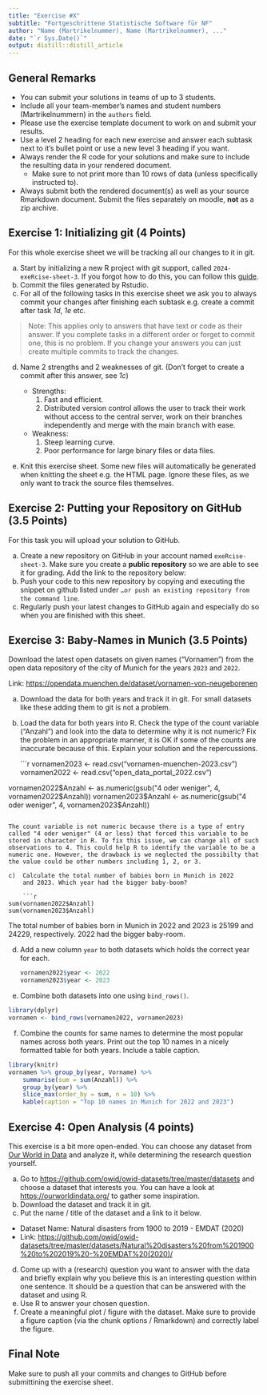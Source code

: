 ```yaml
---
title: "Exercise #X"
subtitle: "Fortgeschrittene Statistische Software für NF"
author: "Name (Martrikelnummer), Name (Martrikelnummer), ..."
date: "`r Sys.Date()`"
output: distill::distill_article
---
```


## General Remarks

-   You can submit your solutions in teams of up to 3 students.
-   Include all your team-member's names and student numbers
    (Martrikelnummern) in the `authors` field.
-   Please use the exercise template document to work on and submit your
    results.
-   Use a level 2 heading for each new exercise and answer each subtask
    next to it's bullet point or use a new level 3 heading if you want.
-   Always render the R code for your solutions and make sure to include
    the resulting data in your rendered document.
    -   Make sure to not print more than 10 rows of data (unless
        specifically instructed to).
-   Always submit both the rendered document(s) as well as your source
    Rmarkdown document. Submit the files separately on moodle, **not**
    as a zip archive.

## Exercise 1: Initializing git (4 Points)

For this whole exercise sheet we will be tracking all our changes to it
in git.

a)  Start by initializing a new R project with git support, called
    `2024-exeRcise-sheet-3`. If you forgot how to do this, you can
    follow this
    [guide](https://malikaihle.github.io/Introduction-RStudio-Git-GitHub/rstudio_project.html).
b)  Commit the files generated by Rstudio.
c)  For all of the following tasks in this exercise sheet we ask you to
    always commit your changes after finishing each subtask e.g. create
    a commit after task *1d*, *1e* etc.

> Note: This applies only to answers that have text or code as their
> answer. If you complete tasks in a different order or forget to commit
> one, this is no problem. If you change your answers you can just
> create multiple commits to track the changes.

d)  Name 2 strengths and 2 weaknesses of git. (Don't forget to create a
    commit after this answer, see *1c*)
    
    * Strengths:
        1. Fast and efficient. 
        2. Distributed version control allows the user to track their work without access to the central server, work on their branches independently and merge with the main branch with ease.
    * Weakness:
        1. Steep learning curve.
        2. Poor performance for large binary files or data files.

    
e)  Knit this exercise sheet. Some new files will automatically be
    generated when knitting the sheet e.g. the HTML page. Ignore these
    files, as we only want to track the source files themselves.

## Exercise 2: Putting your Repository on GitHub (3.5 Points)

For this task you will upload your solution to GitHub.

a)  Create a new repository on GitHub in your account named
    `exeRcise-sheet-3`. Make sure you create a **public repository** so
    we are able to see it for grading. Add the link to the repository
    below:
b)  Push your code to this new repository by copying and executing the
    snippet on github listed under
    `…or push an existing repository from the command line`.
c)  Regularly push your latest changes to GitHub again and especially do
    so when you are finished with this sheet.

## Exercise 3: Baby-Names in Munich (3.5 Points)

Download the latest open datasets on given names ("Vornamen") from the
open data repository of the city of Munich for the years `2023` and
`2022`.

Link: <https://opendata.muenchen.de/dataset/vornamen-von-neugeborenen>

a)  Download the data for both years and track it in git. For small
    datasets like these adding them to git is not a problem.

b)  Load the data for both years into R. Check the type of the count
    variable ("Anzahl") and look into the data to determine why it is
    not numeric? Fix the problem in an appropriate manner, it is OK if
    some of the counts are inaccurate because of this. Explain your
    solution and the repercussions.
    
    ```r
vornamen2023 <- read.csv("vornamen-muenchen-2023.csv")
vornamen2022 <- read.csv("open_data_portal_2022.csv")

vornamen2022$Anzahl <- as.numeric(gsub("4 oder weniger", 4, vornamen2022$Anzahl))
vornamen2023$Anzahl <- as.numeric(gsub("4 oder weniger", 4, vornamen2023$Anzahl))
```

The count variable is not numeric because there is a type of entry called "4 oder weniger" (4 or less) that forced this variable to be stored in character in R. To fix this issue, we can change all of such observations to 4. This could help R to identify the variable to be a numeric one. However, the drawback is we neglected the possibilty that the value could be other numbers including 1, 2, or 3.

c)  Calculate the total number of babies born in Munich in 2022
    and 2023. Which year had the bigger baby-boom?
    
    ```r
sum(vornamen2022$Anzahl)
sum(vornamen2023$Anzahl)    
```

The total number of babies born in Munich in 2022 and 2023 is 25199 and 24229, respectively. 2022 had the bigger baby-room.

d)  Add a new column `year` to both datasets which holds the correct
    year for each.
    
    ```r
vornamen2022$year <- 2022
vornamen2023$year <- 2023
```

e)  Combine both datasets into one using `bind_rows()`.

```r
library(dplyr)
vornamen <- bind_rows(vornamen2022, vornamen2023)
```

f)  Combine the counts for same names to determine the most popular
    names across both years. Print out the top 10 names in a nicely
    formatted table for both years. Include a table caption.
    
```r
library(knitr)
vornamen %>% group_by(year, Vorname) %>% 
    summarise(sum = sum(Anzahl)) %>% 
    group_by(year) %>% 
    slice_max(order_by = sum, n = 10) %>% 
    kable(caption = "Top 10 names in Munich for 2022 and 2023")
```

## Exercise 4: Open Analysis (4 points)

This exercise is a bit more open-ended. You can choose any dataset from
[Our World in Data](https://ourworldindata.org/) and analyze it, while
determining the research question yourself.

a)  Go to <https://github.com/owid/owid-datasets/tree/master/datasets>
    and choose a dataset that interests you. You can have a look at
    <https://ourworldindata.org/> to gather some inspiration.
b)  Download the dataset and track it in git.
c)  Put the name / title of the dataset and a link to it below.

-   Dataset Name: Natural disasters from 1900 to 2019 - EMDAT (2020)
-   Link: <https://github.com/owid/owid-datasets/tree/master/datasets/Natural%20disasters%20from%201900%20to%202019%20-%20EMDAT%20(2020)/>

d)  Come up with a (research) question you want to answer with the data
    and briefly explain why you believe this is an interesting question
    within one sentence. It should be a question that can be answered
    with the dataset and using R.
e)  Use R to answer your chosen question.
f)  Create a meaningful plot / figure with the dataset. Make sure to
    provide a figure caption (via the chunk options / Rmarkdown) and
    correctly label the figure.

## Final Note

Make sure to push all your commits and changes to GitHub before
submittining the exercise sheet.
